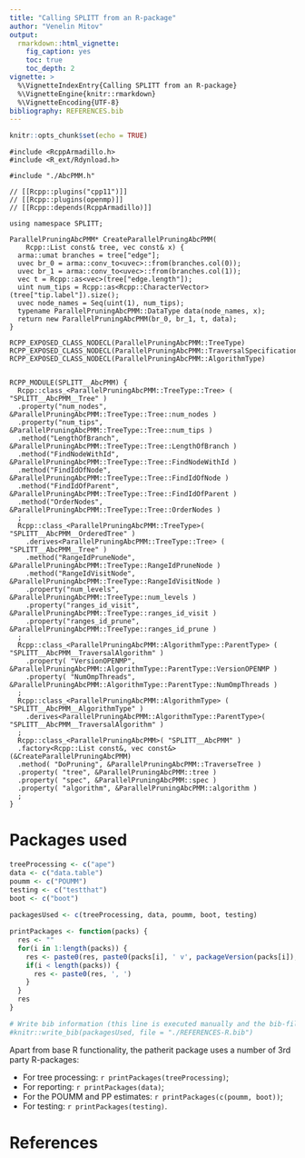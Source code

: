 ```yaml
---
title: "Calling SPLITT from an R-package"
author: "Venelin Mitov"
output: 
  rmarkdown::html_vignette:
    fig_caption: yes
    toc: true
    toc_depth: 2
vignette: >
  %\VignetteIndexEntry{Calling SPLITT from an R-package}
  %\VignetteEngine{knitr::rmarkdown}
  %\VignetteEncoding{UTF-8}
bibliography: REFERENCES.bib
---
```

```r
knitr::opts_chunk$set(echo = TRUE)
```


```Rcpp
#include <RcppArmadillo.h>
#include <R_ext/Rdynload.h>
    
#include "./AbcPMM.h"
    
// [[Rcpp::plugins("cpp11")]]
// [[Rcpp::plugins(openmp)]]
// [[Rcpp::depends(RcppArmadillo)]]

using namespace SPLITT;

ParallelPruningAbcPMM* CreateParallelPruningAbcPMM(
    Rcpp::List const& tree, vec const& x) {
  arma::umat branches = tree["edge"];
  uvec br_0 = arma::conv_to<uvec>::from(branches.col(0));
  uvec br_1 = arma::conv_to<uvec>::from(branches.col(1));
  vec t = Rcpp::as<vec>(tree["edge.length"]);
  uint num_tips = Rcpp::as<Rcpp::CharacterVector>(tree["tip.label"]).size();
  uvec node_names = Seq(uint(1), num_tips);
  typename ParallelPruningAbcPMM::DataType data(node_names, x);
  return new ParallelPruningAbcPMM(br_0, br_1, t, data);
}

RCPP_EXPOSED_CLASS_NODECL(ParallelPruningAbcPMM::TreeType)
RCPP_EXPOSED_CLASS_NODECL(ParallelPruningAbcPMM::TraversalSpecificationType)
RCPP_EXPOSED_CLASS_NODECL(ParallelPruningAbcPMM::AlgorithmType)
  
  
RCPP_MODULE(SPLITT__AbcPMM) {
  Rcpp::class_<ParallelPruningAbcPMM::TreeType::Tree> ( "SPLITT__AbcPMM__Tree" )
  .property("num_nodes", &ParallelPruningAbcPMM::TreeType::Tree::num_nodes )
  .property("num_tips", &ParallelPruningAbcPMM::TreeType::Tree::num_tips )
  .method("LengthOfBranch", &ParallelPruningAbcPMM::TreeType::Tree::LengthOfBranch )
  .method("FindNodeWithId", &ParallelPruningAbcPMM::TreeType::Tree::FindNodeWithId )
  .method("FindIdOfNode", &ParallelPruningAbcPMM::TreeType::Tree::FindIdOfNode )
  .method("FindIdOfParent", &ParallelPruningAbcPMM::TreeType::Tree::FindIdOfParent )
  .method("OrderNodes", &ParallelPruningAbcPMM::TreeType::Tree::OrderNodes )
  ;
  Rcpp::class_<ParallelPruningAbcPMM::TreeType>( "SPLITT__AbcPMM__OrderedTree" )
    .derives<ParallelPruningAbcPMM::TreeType::Tree> ( "SPLITT__AbcPMM__Tree" )
    .method("RangeIdPruneNode", &ParallelPruningAbcPMM::TreeType::RangeIdPruneNode )
    .method("RangeIdVisitNode", &ParallelPruningAbcPMM::TreeType::RangeIdVisitNode )
    .property("num_levels", &ParallelPruningAbcPMM::TreeType::num_levels )
    .property("ranges_id_visit", &ParallelPruningAbcPMM::TreeType::ranges_id_visit )
    .property("ranges_id_prune", &ParallelPruningAbcPMM::TreeType::ranges_id_prune )
  ;
  Rcpp::class_<ParallelPruningAbcPMM::AlgorithmType::ParentType> ( "SPLITT__AbcPMM__TraversalAlgorithm" )
    .property( "VersionOPENMP", &ParallelPruningAbcPMM::AlgorithmType::ParentType::VersionOPENMP )
    .property( "NumOmpThreads", &ParallelPruningAbcPMM::AlgorithmType::ParentType::NumOmpThreads )
  ;
  Rcpp::class_<ParallelPruningAbcPMM::AlgorithmType> ( "SPLITT__AbcPMM__AlgorithmType" )
    .derives<ParallelPruningAbcPMM::AlgorithmType::ParentType>( "SPLITT__AbcPMM__TraversalAlgorithm" )
  ;
  Rcpp::class_<ParallelPruningAbcPMM>( "SPLITT__AbcPMM" )
  .factory<Rcpp::List const&, vec const&>(&CreateParallelPruningAbcPMM)
  .method( "DoPruning", &ParallelPruningAbcPMM::TraverseTree )
  .property( "tree", &ParallelPruningAbcPMM::tree )
  .property( "spec", &ParallelPruningAbcPMM::spec )
  .property( "algorithm", &ParallelPruningAbcPMM::algorithm )
  ;
}
```


# Packages used
```r
treeProcessing <- c("ape")
data <- c("data.table")
poumm <- c("POUMM")
testing <- c("testthat")
boot <- c("boot")
 
packagesUsed <- c(treeProcessing, data, poumm, boot, testing)

printPackages <- function(packs) {
  res <- ""
  for(i in 1:length(packs)) {
    res <- paste0(res, paste0(packs[i], ' v', packageVersion(packs[i]), ' [@R-', packs[i], ']'))
    if(i < length(packs)) {
      res <- paste0(res, ', ')
    }
  }
  res
}

# Write bib information (this line is executed manually and the bib-file is edited manually after that)
#knitr::write_bib(packagesUsed, file = "./REFERENCES-R.bib")
```

Apart from base R functionality, the patherit package uses a number of 3rd party R-packages:

* For tree processing: `r printPackages(treeProcessing)`;
* For reporting: `r printPackages(data)`;
* For the POUMM and PP estimates: `r printPackages(c(poumm, boot))`;
* For testing: `r printPackages(testing)`.

# References

